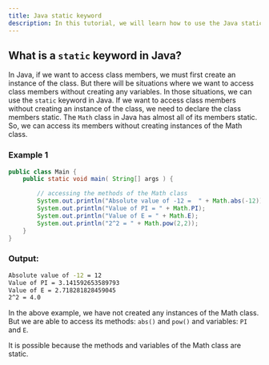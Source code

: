 ```yaml
---
title: Java static keyword
description: In this tutorial, we will learn how to use the Java static keyword.
---
```


## What is a `static` keyword in Java?

In Java, if we want to access class members, we must first create an instance of the class. But there will be situations where we want to access class members without creating any variables.
In those situations, we can use the `static` keyword in Java. If we want to access class members without creating an instance of the class, we need to declare the class members static.
The `Math` class in Java has almost all of its members static. So, we can access its members without creating instances of the Math class.

### Example 1

```java
public class Main {
    public static void main( String[] args ) {

        // accessing the methods of the Math class
        System.out.println("Absolute value of -12 =  " + Math.abs(-12));
        System.out.println("Value of PI = " + Math.PI);
        System.out.println("Value of E = " + Math.E);
        System.out.println("2^2 = " + Math.pow(2,2));
    }
}
```

### Output:

```bash
Absolute value of -12 = 12
Value of PI = 3.141592653589793
Value of E = 2.718281828459045
2^2 = 4.0
```

In the above example, we have not created any instances of the Math class. But we are able to access its methods: `abs()` and `pow()` and variables: `PI` and `E`.

It is possible because the methods and variables of the Math class are static.
